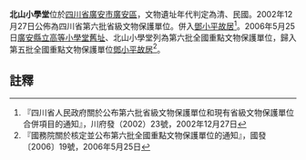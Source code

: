 {{msg:四川省文物保護單位
|名稱 = [[廣安翰林院子等鄧小平同志青少年時代活動遺跡|廣安翰林院子等鄧小平同志青少年時代活動遺跡]]- 北山小學堂
|編號 = 10
|圖片 = 
|級別 = S6
|分類 = 
|時代 = [[清代|清代]]、[[中華民國|民國]]
|地点 = [[四川省|四川省]][[廣安市|廣安市]][[廣安區|廣安區]]
|坐標 =
|登錄 = 2002年12月27日
}}
{{msg:四川省文物保護單位
|名稱 = [[鄧小平青少年時代活動舊址|鄧小平青少年時代活動舊址]]- 北山小學堂
|編號 = 98
|圖片 = 
|級別 = 106
|分類 = 
|時代 = 清
|地点 = [[四川省|四川省]][[廣安市|廣安市]]
|坐標 =
|登錄 = 2006年5月25日
}}
'''北山小學堂'''位於[[四川省|四川省]][[廣安市|廣安市]][[廣安區|廣安區]]，文物遺址年代判定為清、民國。2002年12月27日公佈為四川省第六批省級文物保護單位。併入[[鄧小平故居|鄧小平故居]]<ref>『四川省人民政府關於公布第六批省級文物保護單位和現有省級文物保護單位合併項目的通知』，川府發（2002）23號，2002年12月27日</ref>。2006年5月25日[[廣安縣立高等小學堂舊址|廣安縣立高等小學堂舊址]]、北山小學堂列為第六批全國重點文物保護單位，歸入第五批全國重點文物保護單位[[鄧小平故居|鄧小平故居]]<ref>『國務院關於核定並公布第六批全國重點文物保護單位的通知』，國發〔2006〕19號，2006年5月25日</ref>。

==註釋==
{{reflist}}
{{文物保護單位小作品}}
{{四川全國重點文物保護單位}}